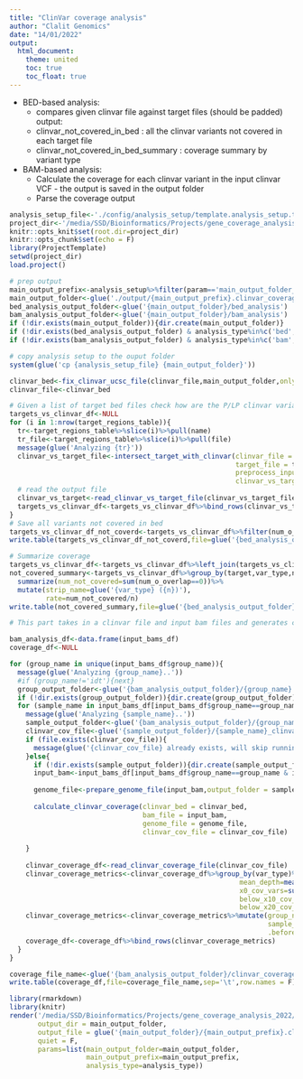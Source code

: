 ```yaml
---
title: "ClinVar coverage analysis"
author: "Clalit Genomics"
date: "14/01/2022"
output: 
  html_document:
    theme: united
    toc: true
    toc_float: true
---
```

- BED-based analysis:
    * compares given clinvar file against target files (should be padded) 
  output:
    * clinvar_not_covered_in_bed : all the clinvar variants not covered in each target file
    * clinvar_not_covered_in_bed_summary : coverage summary by variant type
- BAM-based analysis:
    * Calculate the coverage for each clinvar variant in the input clinvar VCF - the output is saved in the output folder 
    * Parse the coverage output


```r
analysis_setup_file<-'./config/analysis_setup/template.analysis_setup.txt'
project_dir<-'/media/SSD/Bioinformatics/Projects/gene_coverage_analysis_2022/'
knitr::opts_knit$set(root.dir=project_dir)
knitr::opts_chunk$set(echo = F)
library(ProjectTemplate)
setwd(project_dir)
load.project()
```

```r
# prep output
main_output_prefix<-analysis_setup%>%filter(param=='main_output_folder_prefix')%>%pull(value)
main_output_folder<-glue('./output/{main_output_prefix}.clinvar_coverage_analysis.{Sys.Date()}')
bed_analysis_output_folder<-glue('{main_output_folder}/bed_analysis')
bam_analysis_output_folder<-glue('{main_output_folder}/bam_analysis')
if (!dir.exists(main_output_folder)){dir.create(main_output_folder)}
if (!dir.exists(bed_analysis_output_folder) & analysis_type%in%c('bed','both')){dir.create(bed_analysis_output_folder)}
if (!dir.exists(bam_analysis_output_folder) & analysis_type%in%c('bam','both')){dir.create(bam_analysis_output_folder)}

# copy analysis setup to the ouput folder
system(glue('cp {analysis_setup_file} {main_output_folder}'))
```

```r
clinvar_bed<-fix_clinvar_ucsc_file(clinvar_file,main_output_folder,only_p_or_lp = T)
clinvar_file<-clinvar_bed
```

```r
# Given a list of target bed files check how are the P/LP clinvar variants covered in the different regions
targets_vs_clinvar_df<-NULL
for (i in 1:nrow(target_regions_table)){
  tr<-target_regions_table%>%slice(i)%>%pull(name)
  tr_file<-target_regions_table%>%slice(i)%>%pull(file)
  message(glue('Analyzing {tr}'))
  clinvar_vs_target_file<-intersect_target_with_clinvar(clinvar_file = clinvar_file,
                                                        target_file = tr_file,
                                                        preprocess_input_clinvar = FALSE,
                                                        clinvar_vs_target_file = glue('{bed_analysis_output_folder}/{tr}_vs_clinvar.tsv'))
  # read the output file
  clinvar_vs_target<-read_clinvar_vs_target_file(clinvar_vs_target_file)
  targets_vs_clinvar_df<-targets_vs_clinvar_df%>%bind_rows(clinvar_vs_target%>%mutate(target=tr,target_file=tr_file,.before=1))
}
# Save all variants not covered in bed
targets_vs_clinvar_df_not_coverd<-targets_vs_clinvar_df%>%filter(num_o_overlap==0)
write.table(targets_vs_clinvar_df_not_coverd,file=glue('{bed_analysis_output_folder}/clinvar_not_covered_in_bed.{Sys.Date()}.txt'),sep='\t',row.names = F)

# Summarize coverage
targets_vs_clinvar_df<-targets_vs_clinvar_df%>%left_join(targets_vs_clinvar_df%>%group_by(var_type)%>%summarize(n=n()))
not_covered_summary<-targets_vs_clinvar_df%>%group_by(target,var_type,n)%>%
  summarize(num_not_covered=sum(num_o_overlap==0))%>%
  mutate(strip_name=glue('{var_type} ({n})'),
         rate=num_not_covered/n)
write.table(not_covered_summary,file=glue('{bed_analysis_output_folder}/clinvar_not_covered_in_bed_summary.{Sys.Date()}.txt'),sep='\t',row.names = F)


```

```r
# This part takes in a clinvar file and input bam files and generates coverage output for each variant in the clinvar file

bam_analysis_df<-data.frame(input_bams_df)
coverage_df<-NULL

for (group_name in unique(input_bams_df$group_name)){
  message(glue('Analyzing {group_name}..'))
  #if (group_name!='idt'){next}
  group_output_folder<-glue('{bam_analysis_output_folder}/{group_name}')
  if (!dir.exists(group_output_folder)){dir.create(group_output_folder)}
  for (sample_name in input_bams_df[input_bams_df$group_name==group_name,'sample_name']){
    message(glue('Analyzing {sample_name}..'))
    sample_output_folder<-glue('{bam_analysis_output_folder}/{group_name}/{sample_name}')
    clinvar_cov_file<-glue('{sample_output_folder}/{sample_name}_clinvar_cov_metrics.csv')
    if (file.exists(clinvar_cov_file)){
      message(glue('{clinvar_cov_file} already exists, will skip running coverage calculation'))
    }else{
      if (!dir.exists(sample_output_folder)){dir.create(sample_output_folder)}
      input_bam<-input_bams_df[input_bams_df$group_name==group_name & input_bams_df$sample_name==sample_name,'sample_path']
      
      genome_file<-prepare_genome_file(input_bam,output_folder = sample_output_folder)
      
      calculate_clinvar_coverage(clinvar_bed = clinvar_bed,
                                 bam_file = input_bam,
                                 genome_file = genome_file,
                                 clinvar_cov_file = clinvar_cov_file)
      
    }
    
    clinvar_coverage_df<-read_clinvar_coverage_file(clinvar_cov_file)
    clinvar_coverage_metrics<-clinvar_coverage_df%>%group_by(var_type)%>%summarize(n=n(),
                                                         mean_depth=mean(depth),
                                                         x0_cov_vars=sum(depth==0),
                                                         below_x10_cov_vars=sum(depth<10),
                                                         below_x20_cov_vars=sum(depth<20))
    clinvar_coverage_metrics<-clinvar_coverage_metrics%>%mutate(group_name=group_name,
                                                                sample_name=sample_name,
                                                                .before=1)
    coverage_df<-coverage_df%>%bind_rows(clinvar_coverage_metrics)
  }
}

coverage_file_name<-glue('{bam_analysis_output_folder}/clinvar_coverage_analysis_results_{Sys.Date()}.tsv')
write.table(coverage_df,file=coverage_file_name,sep='\t',row.names = F)
```

```r
library(rmarkdown)
library(knitr)
render('/media/SSD/Bioinformatics/Projects/gene_coverage_analysis_2022/src/clinvar_coverage_analysis_report.Rmd', 
       output_dir = main_output_folder,
       output_file = glue('{main_output_folder}/{main_output_prefix}.clinvar_bam_coverage.{Sys.Date()}.html'),
       quiet = F,
       params=list(main_output_folder=main_output_folder,
                   main_output_prefix=main_output_prefix,
                   analysis_type=analysis_type))
```


